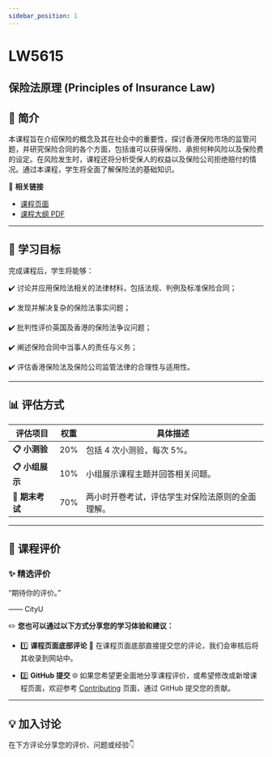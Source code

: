 ```yaml
---
sidebar_position: 1
---
```


# LW5615
## 保险法原理 (Principles of Insurance Law)

## **📘 简介**
本课程旨在介绍保险的概念及其在社会中的重要性，探讨香港保险市场的监管问题，并研究保险合同的各个方面，包括谁可以获得保险、承担何种风险以及保险费的设定。在风险发生时，课程还将分析受保人的权益以及保险公司拒绝赔付的情况。通过本课程，学生将全面了解保险法的基础知识。

🔗 **相关链接**
- [课程页面](https://www.cityu.edu.hk/catalogue/pg/202425/course/LW5615.htm)
- [课程大纲 PDF](https://www.cityu.edu.hk/catalogue/pg/202425/course/LW5615.pdf)

---

## **🎯 学习目标**

完成课程后，学生将能够：

✔️ 讨论并应用保险法相关的法律材料，包括法规、判例及标准保险合同；

✔️ 发现并解决复杂的保险法事实问题；

✔️ 批判性评价英国及香港的保险法争议问题；

✔️ 阐述保险合同中当事人的责任与义务；

✔️ 评估香港保险法及保险公司监管法律的合理性与适用性。

---

## **📊 评估方式**

| **评估项目**         | **权重** | **具体描述**                                                                                       |
|---------------------|---------|---------------------------------------------------------------------------------------------------|
| **📋 小测验**         | 20%     | 包括 4 次小测验，每次 5%。                                                                            |
| **📋 小组展示**       | 10%     | 小组展示课程主题并回答相关问题。                                                                     |
| **📂 期末考试**       | 70%     | 两小时开卷考试，评估学生对保险法原则的全面理解。                                                       |

---

## **💬 课程评价**

### ✨ **精选评价**
<div className={commentStyles.commentBox}>
    <p className={commentStyles.commentText}>
        “期待你的评价。”
    </p>
    <p className={commentStyles.commentAuthor}>—— CityU</p>
</div>

✏️ **您也可以通过以下方式分享您的学习体验和建议：**

- 1️⃣ **课程页面底部评论**
💬 在课程页面底部直接提交您的评论，我们会审核后将其收录到网站中。

- 2️⃣ **GitHub 提交**
🌐 如果您希望更全面地分享课程评价，或希望修改或新增课程页面，欢迎参考 [Contributing](https://penjc.github.io/cityU-navigator/contributing) 页面，通过 GitHub 提交您的贡献。

---

## **💡 加入讨论**

在下方评论分享您的评价、问题或经验👇
<Utterances />
